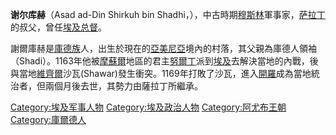'''谢尔库赫'''（Asad ad-Din Shirkuh bin Shadhi，{{bd|？||1169年}}），中古時期[[穆斯林|穆斯林]]軍事家，[[萨拉丁|萨拉丁]]的叔父，曾任[[埃及总督|埃及总督]]。

謝爾庫赫是[[庫德族|庫德族]]人，出生於現在的[[亞美尼亞|亞美尼亞]]境內的村落，其父親為庫德人領袖（Shadi）。1163年他被[[摩蘇爾|摩蘇爾]]地區的君主[[努爾丁|努爾丁]]派到[[埃及|埃及]]去解決當地的內戰，後與當地[[維齊爾|維齊爾]]沙瓦(Shawar)發生衝突。1169年打敗了沙瓦，進入[[開羅|開羅]]成為當地統治者，但兩個月後去世，其勢力由薩拉丁所繼承。

{{Mil-bio-stub}}
[[Category:埃及军事人物|Category:埃及军事人物]]
[[Category:埃及政治人物|Category:埃及政治人物]]
[[Category:阿尤布王朝|Category:阿尤布王朝]]
[[Category:庫爾德人|Category:庫爾德人]]